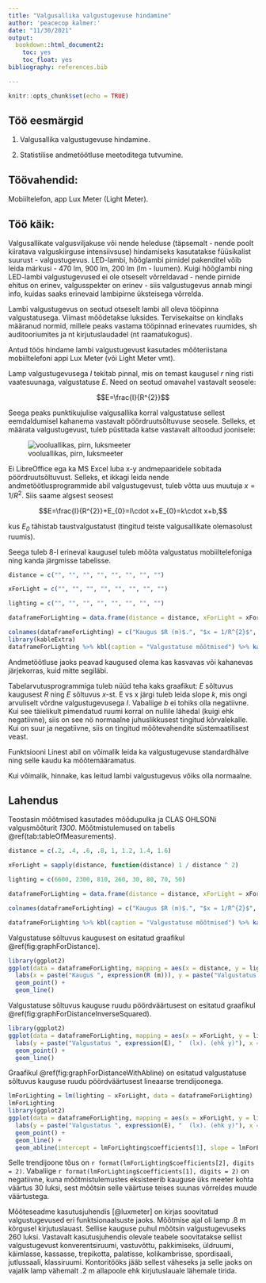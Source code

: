 ```yaml
---
title: "Valgusallika valgustugevuse hindamine"
author: 'peacecop kalmer:'
date: "11/30/2021"
output:
  bookdown::html_document2:
    toc: yes
    toc_float: yes
bibliography: references.bib

---
```


```r
knitr::opts_chunk$set(echo = TRUE)
```

## Töö eesmärgid

1.  Valgusallika valgustugevuse hindamine.

2.  Statistilise andmetöötluse meetoditega tutvumine.

## Töövahendid:

Mobiiltelefon, app Lux Meter (Light Meter).

## Töö käik:

Valgusallikate valgusviljakuse või nende heleduse (täpsemalt - nende poolt kiiratava valguskiirguse intensiivsuse) hindamiseks kasutatakse füüsikalist suurust - valgustugevus. LED-lambi, hõõglambi pirnidel pakenditel võib leida märkusi - 470 lm, 900 lm, 200 lm (lm - luumen). Kuigi hõõglambi ning LED-lambi valgustugevused ei ole otseselt võrreldavad - nende pirnide ehitus on erinev, valgusspekter on erinev - siis valgustugevus annab mingi info, kuidas saaks erinevaid lambipirne üksteisega võrrelda.

Lambi valgustugevus on seotud otseselt lambi all oleva tööpinna valgustatusega. Viimast mõõdetakse luksides. Tervisekaitse on kindlaks määranud normid, millele peaks vastama tööpinnad erinevates ruumides, sh auditooriumites ja nt kirjutuslaudadel (nt raamatukogus).

Antud töös hindame lambi valgustugevust kasutades mõõteriistana mobiiltelefoni appi Lux Meter (või Light Meter vmt).

Lamp valgustugevusega *I* tekitab pinnal, mis on temast kaugusel *r* ning risti vaatesuunaga, valgustatuse *E*. Need on seotud omavahel vastavalt seosele:

$$E=\frac{I}{R^{2}}$$

Seega peaks punktikujulise valgusallika korral valgustatuse sellest eemdaldumisel kahanema vastavalt pöördruutsõltuvuse seosele. Selleks, et määrata valgustugevust, tuleb püstitada katse vastavalt alltoodud joonisele:

![vooluallikas, pirn, luksmeeter](vooluallikas-luksmeeter.png)

Ei LibreOffice ega ka MS Excel luba x-y andmepaaridele sobitada pöördruutsõltuvust. Selleks, et ikkagi leida nende andmetöötlusprogrammide abil valgustugevust, tuleb võtta uus muutuja $x = 1/R^{2}$. Siis saame algsest seosest

$$E=\frac{I}{R^{2}}+E_{0}=I\cdot x+E_{0}=k\cdot x+b,$$

kus *E~0~* tähistab taustvalgustatust (tingitud teiste valgusallikate olemasolust ruumis).

Seega tuleb 8-l erineval kaugusel tuleb mõõta valgustatus mobiiltelefoniga ning kanda järgmisse tabelisse.

```r
distance = c("", "", "", "", "", "", "", "")

xForLight = c("", "", "", "", "", "", "", "")

lighting = c("", "", "", "", "", "", "", "")

dataframeForLighting = data.frame(distance = distance, xForLight = xForLight, lighting = lighting)

colnames(dataframeForLighting) = c("Kaugus $R (m)$.", "$x = 1/R^{2}$", "Valgustatus $E$ (lx). (ehk y)")
library(kableExtra)
dataframeForLighting %>% kbl(caption = "Valgustatuse mõõtmised") %>% kable_styling(bootstrap_options = c("striped", "hover"))

```

Andmetöötluse jaoks peavad kaugused olema kas kasvavas või kahanevas järjekorras, kuid mitte segiläbi.

Tabelarvutusprogrammiga tuleb nüüd teha kaks graafikut: *E* sõltuvus kaugusest *R* ning *E* sõltuvus *x*-st. E vs x järgi tuleb leida slope *k*, mis ongi arvuliselt võrdne valgustugevusega *I*. Vabaliige *b* ei tohiks olla negatiivne. Kui see täielikult pimendatud ruumi korral on nullile lähedal (kuigi ehk negatiivne), siis on see nö normaalne juhuslikkusest tingitud kõrvalekalle. Kui on suur ja negatiivne, siis on tingitud mõõtevahendite süstemaatilisest veast.

Funktsiooni Linest abil on võimalik leida ka valgustugevuse standardhälve ning selle kaudu ka mõõtemääramatus.

Kui võimalik, hinnake, kas leitud lambi valgustugevus võiks olla normaalne.

## Lahendus

Teostasin mõõtmised kasutades mõõdupulka ja CLAS OHLSONi valgusmõõturit *1300*. Mõõtmistulemused on tabelis \@ref(tab:tableOfMeasurements).

```r
distance = c(.2, .4, .6, .8, 1, 1.2, 1.4, 1.6)

xForLight = sapply(distance, function(distance) 1 / distance ^ 2)

lighting = c(6600, 2300, 810, 260, 30, 80, 70, 50)

dataframeForLighting = data.frame(distance = distance, xForLight = xForLight, lighting = lighting)

colnames(dataframeForLighting) = c("Kaugus $R (m)$.", "$x = 1/R^{2}$", "Valgustatus $E$ (lx). (ehk y)")

dataframeForLighting %>% kbl(caption = "Valgustatuse mõõtmised") %>% kable_styling(bootstrap_options = c("striped", "hover"))

```
Valgustatuse sõltuvus kaugusest on esitatud graafikul \@ref(fig:graphForDistance).

```r
library(ggplot2)
ggplot(data = dataframeForLighting, mapping = aes(x = distance, y = lighting)) +
  labs(x = paste("Kaugus ", expression(R (m))), y = paste("Valgustatus ", expression(E), "  (lx). (ehk y)"), title = paste(expression(E), " sõltuvus kaugusest ", expression(R))) +
  geom_point() +
  geom_line()
```

Valgustatuse sõltuvus kauguse ruudu pöördväärtusest on esitatud graafikul \@ref(fig:graphForDistanceInverseSquared).

```r
library(ggplot2)
ggplot(data = dataframeForLighting, mapping = aes(x = xForLight, y = lighting)) +
  labs(y = paste("Valgustatus ", expression(E), "  (lx). (ehk y)"), x = expression(x = 1/R^{2}), title = paste(expression(E), " sõltuvus ", expression(x), "-st"))+
  geom_point() +
  geom_line()
```

Graafikul \@ref(fig:graphForDistanceWithAbline) on esitatud valgustatuse sõltuvus kauguse ruudu pöördväärtusest lineaarse trendijoonega.

```r
lmForLighting = lm(lighting ~ xForLight, data = dataframeForLighting)
lmForLighting
library(ggplot2)
ggplot(data = dataframeForLighting, mapping = aes(x = xForLight, y = lighting)) +
  labs(y = paste("Valgustatus ", expression(E), "  (lx). (ehk y)"), x = expression(x = 1/R^{2}), title = paste(expression(E), " sõltuvus ", expression(x), "-st"))+
  geom_point() +
  geom_line() +
  geom_abline(intercept = lmForLighting$coefficients[1], slope = lmForLighting$coefficients[2], color = "green")
```

Selle trendijoone tõus on `r format(lmForLighting$coefficients[2], digits = 2)`. Vabaliige `r format(lmForLighting$coefficients[1], digits = 2)` on negatiivne, kuna mõõtmistulemustes eksisteerib kauguse üks meeter kohta väärtus 30 luksi, sest mõõtsin selle väärtuse teises suunas võrreldes muude väärtustega.

Mõõteseadme kasutusjuhendis [@luxmeter] on kirjas soovitatud valgustugevused eri funktsionaalsuste jaoks. Mõõtmise ajal oli lamp .8 m kõrgusel kirjutuslauast. Sellise kauguse puhul mõõtsin valgustugevuseks 260 luksi. Vastavalt kasutusjuhendis olevale teabele soovitatakse sellist valgustugevust konverentsiruumi, vastuvõttu, pakkimiseks, üldruumi, käimlasse, kassasse, trepikotta, palatisse, kolikambrisse, spordisaali, jutlussaali, klassiruumi. Kontoritööks jääb sellest väheseks ja selle jaoks on vajalik lamp vähemalt .2 m allapoole ehk kirjutuslauale lähemale tirida.
